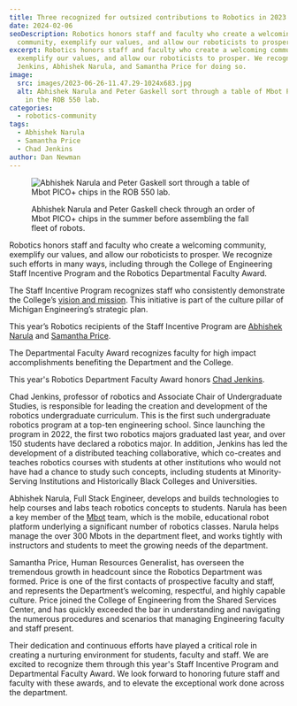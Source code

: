 ```yaml
---
title: Three recognized for outsized contributions to Robotics in 2023
date: 2024-02-06
seoDescription: Robotics honors staff and faculty who create a welcoming
  community, exemplify our values, and allow our roboticists to prosper.
excerpt: Robotics honors staff and faculty who create a welcoming community,
  exemplify our values, and allow our roboticists to prosper. We recognize Chad
  Jenkins, Abhishek Narula, and Samantha Price for doing so.
image:
  src: images/2023-06-26-11.47.29-1024x683.jpg
  alt: Abhishek Narula and Peter Gaskell sort through a table of Mbot PICO+ chips
    in the ROB 550 lab.
categories:
  - robotics-community
tags:
  - Abhishek Narula
  - Samantha Price
  - Chad Jenkins
author: Dan Newman
---
```

<figure>

  ![Abhishek Narula and Peter Gaskell sort through a table of Mbot PICO+ chips in the ROB 550 lab.](images/2023-06-26-11.47.29-1024x683.jpg)

  <figcaption>Abhishek Narula and Peter Gaskell check through an order of Mbot PICO+ chips in the summer before assembling the fall fleet of robots.</figcaption>
</figure>

Robotics honors staff and faculty who create a welcoming community, exemplify our values, and allow our roboticists to prosper. We recognize such efforts in many ways, including through the College of Engineering Staff Incentive Program and the Robotics Departmental Faculty Award.

The Staff Incentive Program recognizes staff who consistently demonstrate the College’s [vision and mission](http://strategicvision.engin.umich.edu/). This initiative is part of the culture pillar of Michigan Engineering’s strategic plan.

This year’s Robotics recipients of the Staff Incentive Program are [Abhishek Narula](https://robotics.umich.edu/people/staff/abhishek-narula/) and [Samantha Price](https://robotics.umich.edu/profile/samantha-price/ "Samantha Price").

The Departmental Faculty Award recognizes faculty for high impact accomplishments benefiting the Department and the College.

This year's Robotics Department Faculty Award honors [Chad Jenkins](https://robotics.umich.edu/profile/chad-jenkins/ "Chad Jenkins").

Chad Jenkins, professor of robotics and Associate Chair of Undergraduate Studies, is responsible for leading the creation and development of the robotics undergraduate curriculum. This is the first such undergraduate robotics program at a top-ten engineering school. Since launching the program in 2022, the first two robotics majors graduated last year, and over 150 students have declared a robotics major. In addition, Jenkins has led the development of a distributed teaching collaborative, which co-creates and teaches robotics courses with students at other institutions who would not have had a chance to study such concepts, including students at Minority-Serving Institutions and Historically Black Colleges and Universities.

Abhishek Narula, Full Stack Engineer, develops and builds technologies to help courses and labs teach robotics concepts to students. Narula has been a key member of the [Mbot](http://mbot.robotics.umich.edu) team, which is the mobile, educational robot platform underlying a significant number of robotics classes. Narula helps manage the over 300 Mbots in the department fleet, and works tightly with instructors and students to meet the growing needs of the department.

Samantha Price, Human Resources Generalist, has overseen the tremendous growth in headcount since the Robotics Department was formed. Price is one of the first contacts of prospective faculty and staff, and represents the Department’s welcoming, respectful, and highly capable culture. Price joined the College of Engineering from the Shared Services Center, and has quickly exceeded the bar in understanding and navigating the numerous procedures and scenarios that managing Engineering faculty and staff present.

Their dedication and continuous efforts have played a critical role in creating a nurturing environment for students, faculty and staff. We are excited to recognize them through this year's Staff Incentive Program and Departmental Faculty Award. We look forward to honoring future staff and faculty with these awards, and to elevate the exceptional work done across the department.
